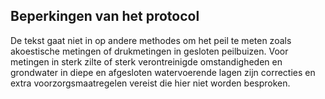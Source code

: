 ## Beperkingen van het protocol

```{=html}
<!--
Alleen in te vullen indien van toepassing.
Bespreek onder welke condities het protocol niet gebruikt kan worden of wanneer afwijkingen nodig zijn ten opzichte van het standaard protocol.
Vermeld hier ook mogelijke interferenties, knelpunten, ...
-->
```
De tekst gaat niet in op andere methodes om het peil te meten zoals akoestische metingen of drukmetingen in gesloten peilbuizen.
Voor metingen in sterk zilte of sterk verontreinigde omstandigheden en grondwater in diepe en afgesloten watervoerende lagen zijn correcties en extra voorzorgsmaatregelen vereist die hier niet worden besproken.

